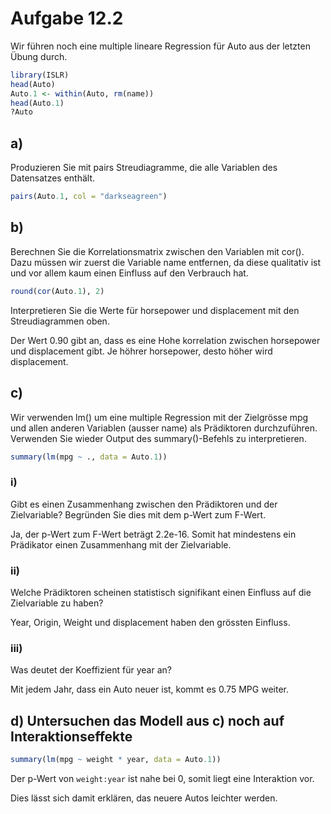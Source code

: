 # Aufgabe 12.2
Wir führen noch eine multiple lineare Regression für Auto aus der letzten Übung
durch.

```R
library(ISLR)
head(Auto)
Auto.1 <- within(Auto, rm(name))
head(Auto.1)
?Auto
```

## a)
Produzieren Sie mit pairs Streudiagramme, die alle Variablen des Datensatzes enthält.

```R
pairs(Auto.1, col = "darkseagreen")
```

## b)
Berechnen Sie die Korrelationsmatrix zwischen den Variablen mit cor(). Dazu
müssen wir zuerst die Variable name entfernen, da diese qualitativ ist und vor
allem kaum einen Einfluss auf den Verbrauch hat.

```R
round(cor(Auto.1), 2)
```
Interpretieren Sie die Werte für horsepower und displacement mit den Streudiagrammen oben.

Der Wert 0.90 gibt an, dass es eine Hohe korrelation zwischen horsepower und displacement gibt.
Je höhrer horsepower, desto höher wird displacement.

## c)
Wir verwenden lm() um eine multiple Regression mit der Zielgrösse mpg und allen anderen Variablen (ausser name) als Prädiktoren durchzuführen.
Verwenden Sie wieder Output des summary()-Befehls zu interpretieren.

```R
summary(lm(mpg ~ ., data = Auto.1))
```

### i)
Gibt es einen Zusammenhang zwischen den Prädiktoren und der Zielvariable?
Begründen Sie dies mit dem p-Wert zum F-Wert.

Ja, der p-Wert zum F-Wert beträgt 2.2e-16. Somit hat mindestens ein Prädikator einen Zusammenhang mit der Zielvariable.


### ii)
Welche Prädiktoren scheinen statistisch signifikant einen Einfluss auf die Zielvariable zu haben?

Year, Origin, Weight und displacement haben den grössten Einfluss.

### iii)
Was deutet der Koeffizient für year an?

Mit jedem Jahr, dass ein Auto neuer ist, kommt es 0.75 MPG weiter.

## d) Untersuchen das Modell aus c) noch auf Interaktionseffekte

```R
summary(lm(mpg ~ weight * year, data = Auto.1))
```

Der p-Wert von `weight:year` ist nahe bei 0, somit liegt eine Interaktion vor.

Dies lässt sich damit erklären, das neuere Autos leichter werden.

